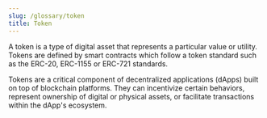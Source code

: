 ```yaml
---
slug: /glossary/token
title: Token
---
```


A token is a type of digital asset that represents a particular value or utility. Tokens are defined by smart contracts which follow a token standard such as the ERC-20, ERC-1155 or ERC-721 standards.

Tokens are a critical component of decentralized applications (dApps) built on top of blockchain platforms. They can incentivize certain behaviors, represent ownership of digital or physical assets, or facilitate transactions within the dApp's ecosystem.